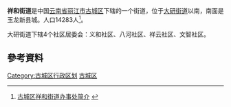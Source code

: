 {{中国乡级行政区
|景观照片文件名 = 
|景观照片描述 = 
|汉语拼音 = 
|其他语言 = 
|其他语言名称 = 
|旧称 = 
|地名出处 = 
|位置图文件名 = 
|位置图描述 = 
|自定义图片= 
|建置时间 = 
|政府驻地 = 
|毗邻 = 
|总面积 = 
|总人口 = 
|总人口年份 = 
|户籍人口 = 
|户籍人口年份 = 
|常住人口 = 
|常住人口年份 = 
|人口密度 = 
|GDP = 
|GDP年份 = 
|邮政编码 = 
|电话区号 = 888
|官方网站 = 
|网站名称 = 
|53/07/02/003/000}}
'''祥和街道'''是中国[[云南省|云南省]][[丽江市|丽江市]][[古城区|古城区]]下辖的一个街道，位于[[大研街道|大研街道]]以南，南面是玉龙新县城。人口14283人<ref>[http://www.yn.xinhuanet.com/nets/2007-08/24/content_10951747.htm 古城区祥和街道办事处简介] {{webarchive|url=https://web.archive.org/web/20120418091527/http://www.yn.xinhuanet.com/nets/2007-08/24/content_10951747.htm |date=2012-04-18 }}</ref>。

大研街道下辖4个社区居委会：义和社区、八河社区、祥云社区、文智社区。

==參考資料==
{{Reflist}}

{{丽江市古城区行政区划}}
[[Category:古城区行政区划|Category:古城区行政区划]]
[[Category:丽江市街道|古城区]]